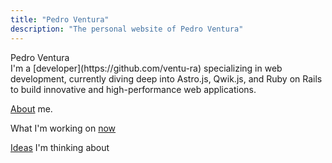 ```yaml
---
title: "Pedro Ventura"
description: "The personal website of Pedro Ventura"
---
```


<div class="text-6xl font-extrabold">Pedro Ventura</div>
<div class="text-justify">
  I'm a [developer](https://github.com/ventu-ra) specializing in web
  development, currently diving deep into Astro.js, Qwik.js, and Ruby on Rails  to
  build innovative and high-performance web applications.
</div>

[About](/about/) me.

What I'm working on [now](/)

[Ideas](/) I'm thinking about
